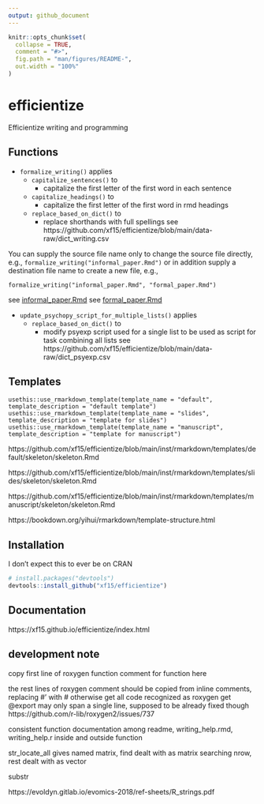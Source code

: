 ```yaml
---
output: github_document
---
```


<!-- README.md is generated from README.Rmd. Please edit that file -->

```r
knitr::opts_chunk$set(
  collapse = TRUE,
  comment = "#>",
  fig.path = "man/figures/README-",
  out.width = "100%"
)
```

# efficientize



Efficientize writing and programming



## Functions


* `formalize_writing()` applies
  * `capitalize_sentences()` to
    * capitalize the first letter of the first word in each sentence
  * `capitalize_headings()` to 
    * capitalize the first letter of the first word in rmd headings
  * `replace_based_on_dict()` to
    * replace shorthands with full spellings see https://github.com/xf15/efficientize/blob/main/data-raw/dict_writing.csv
    
You can supply the source file name only to change the source file directly, e.g., `formalize_writing("informal_paper.Rmd")` or in addition supply a destination file name to create a new file, e.g.,     

```
formalize_writing("informal_paper.Rmd", "formal_paper.Rmd")
```
see [informal_paper.Rmd](https://github.com/xf15/efficientize/tree/main/vignettes/informal_paper.Rmd)
see [formal_paper.Rmd](https://github.com/xf15/efficientize/tree/main/vignettes/formal_paper.Rmd)

* `update_psychopy_script_for_multiple_lists()` applies
  * `replace_based_on_dict()` to
    * modify psyexp script used for a single list to be used as script for task combining all lists see https://github.com/xf15/efficientize/blob/main/data-raw/dict_psyexp.csv


## Templates 


```
usethis::use_rmarkdown_template(template_name = "default", template_description = "default template")
usethis::use_rmarkdown_template(template_name = "slides", template_description = "template for slides")
usethis::use_rmarkdown_template(template_name = "manuscript", template_description = "template for manuscript")

```
https://github.com/xf15/efficientize/blob/main/inst/rmarkdown/templates/default/skeleton/skeleton.Rmd

https://github.com/xf15/efficientize/blob/main/inst/rmarkdown/templates/slides/skeleton/skeleton.Rmd

https://github.com/xf15/efficientize/blob/main/inst/rmarkdown/templates/manuscript/skeleton/skeleton.Rmd



https://bookdown.org/yihui/rmarkdown/template-structure.html


 
## Installation

I don't expect this to ever be on CRAN

```r
# install.packages("devtools")
devtools::install_github("xf15/efficientize")
```

## Documentation 

https://xf15.github.io/efficientize/index.html


## development note 

copy first line of roxygen function comment for function here 

the rest lines of roxygen comment should be copied from inline comments, replacing #' with # otherwise get all code recognized as roxygen get @export may only span a single line, supposed to be already fixed though https://github.com/r-lib/roxygen2/issues/737

consistent function documentation among readme, writing_help.rmd, writing_help.r inside and outside function


str_locate_all gives named matrix, find dealt with as matrix searching nrow, rest dealt with as vector 

substr 

https://evoldyn.gitlab.io/evomics-2018/ref-sheets/R_strings.pdf
